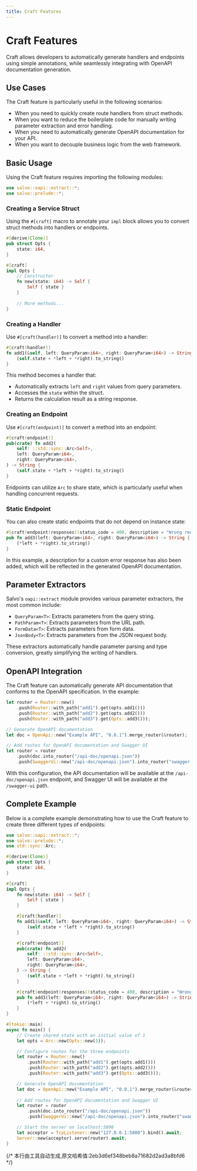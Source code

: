 ```yaml
---
title: Craft Features
---
```


# Craft Features

Craft allows developers to automatically generate handlers and endpoints using simple annotations, while seamlessly integrating with OpenAPI documentation generation.

## Use Cases

The Craft feature is particularly useful in the following scenarios:

- When you need to quickly create route handlers from struct methods.
- When you want to reduce the boilerplate code for manually writing parameter extraction and error handling.
- When you need to automatically generate OpenAPI documentation for your API.
- When you want to decouple business logic from the web framework.

## Basic Usage

Using the Craft feature requires importing the following modules:

```rust
use salvo::oapi::extract::*;
use salvo::prelude::*;
```

### Creating a Service Struct

Using the `#[craft]` macro to annotate your `impl` block allows you to convert struct methods into handlers or endpoints.

```rust
#[derive(Clone)]
pub struct Opts {
    state: i64,
}

#[craft]
impl Opts {
    // Constructor
    fn new(state: i64) -> Self {
        Self { state }
    }
    
    // More methods...
}
```

### Creating a Handler

Use `#[craft(handler)]` to convert a method into a handler:

```rust
#[craft(handler)]
fn add1(&self, left: QueryParam<i64>, right: QueryParam<i64>) -> String {
    (self.state + *left + *right).to_string()
}
```

This method becomes a handler that:
- Automatically extracts `left` and `right` values from query parameters.
- Accesses the `state` within the struct.
- Returns the calculation result as a string response.

### Creating an Endpoint

Use `#[craft(endpoint)]` to convert a method into an endpoint:

```rust
#[craft(endpoint)]
pub(crate) fn add2(
    self: ::std::sync::Arc<Self>,
    left: QueryParam<i64>,
    right: QueryParam<i64>,
) -> String {
    (self.state + *left + *right).to_string()
}
```

Endpoints can utilize `Arc` to share state, which is particularly useful when handling concurrent requests.

### Static Endpoint

You can also create static endpoints that do not depend on instance state:

```rust
#[craft(endpoint(responses((status_code = 400, description = "Wrong request parameters."))))]
pub fn add3(left: QueryParam<i64>, right: QueryParam<i64>) -> String {
    (*left + *right).to_string()
}
```

In this example, a description for a custom error response has also been added, which will be reflected in the generated OpenAPI documentation.

## Parameter Extractors

Salvo's `oapi::extract` module provides various parameter extractors, the most common include:

- `QueryParam<T>`: Extracts parameters from the query string.
- `PathParam<T>`: Extracts parameters from the URL path.
- `FormData<T>`: Extracts parameters from form data.
- `JsonBody<T>`: Extracts parameters from the JSON request body.

These extractors automatically handle parameter parsing and type conversion, greatly simplifying the writing of handlers.

## OpenAPI Integration

The Craft feature can automatically generate API documentation that conforms to the OpenAPI specification. In the example:

```rust
let router = Router::new()
    .push(Router::with_path("add1").get(opts.add1()))
    .push(Router::with_path("add2").get(opts.add2()))
    .push(Router::with_path("add3").get(Opts::add3()));

// Generate OpenAPI documentation
let doc = OpenApi::new("Example API", "0.0.1").merge_router(&router);

// Add routes for OpenAPI documentation and Swagger UI
let router = router
    .push(doc.into_router("/api-doc/openapi.json"))
    .push(SwaggerUi::new("/api-doc/openapi.json").into_router("swagger-ui"));
```

With this configuration, the API documentation will be available at the `/api-doc/openapi.json` endpoint, and Swagger UI will be available at the `/swagger-ui` path.

## Complete Example

Below is a complete example demonstrating how to use the Craft feature to create three different types of endpoints:

```rust
use salvo::oapi::extract::*;
use salvo::prelude::*;
use std::sync::Arc;

#[derive(Clone)]
pub struct Opts {
    state: i64,
}

#[craft]
impl Opts {
    fn new(state: i64) -> Self {
        Self { state }
    }

    #[craft(handler)]
    fn add1(&self, left: QueryParam<i64>, right: QueryParam<i64>) -> String {
        (self.state + *left + *right).to_string()
    }

    #[craft(endpoint)]
    pub(crate) fn add2(
        self: ::std::sync::Arc<Self>,
        left: QueryParam<i64>,
        right: QueryParam<i64>,
    ) -> String {
        (self.state + *left + *right).to_string()
    }

    #[craft(endpoint(responses((status_code = 400, description = "Wrong request parameters."))))]
    pub fn add3(left: QueryParam<i64>, right: QueryParam<i64>) -> String {
        (*left + *right).to_string()
    }
}

#[tokio::main]
async fn main() {
    // Create shared state with an initial value of 1
    let opts = Arc::new(Opts::new(1));

    // Configure routes for the three endpoints
    let router = Router::new()
        .push(Router::with_path("add1").get(opts.add1()))
        .push(Router::with_path("add2").get(opts.add2()))
        .push(Router::with_path("add3").get(Opts::add3()));

    // Generate OpenAPI documentation
    let doc = OpenApi::new("Example API", "0.0.1").merge_router(&router);
    
    // Add routes for OpenAPI documentation and Swagger UI
    let router = router
        .push(doc.into_router("/api-doc/openapi.json"))
        .push(SwaggerUi::new("/api-doc/openapi.json").into_router("swagger-ui"));

    // Start the server on localhost:5800
    let acceptor = TcpListener::new("127.0.0.1:5800").bind().await;
    Server::new(acceptor).serve(router).await;
}
```
{/* 本行由工具自动生成,原文哈希值:2eb3d6ef348beb8a71682d2ad3a8bfd6 */}